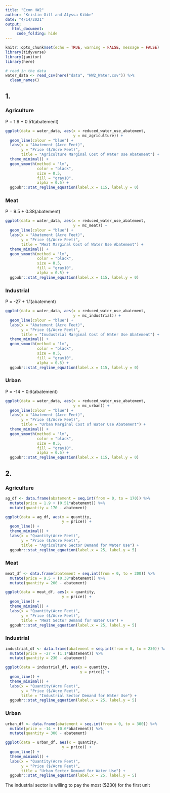 ```yaml
---
title: "Econ HW2"
author: "Kristin Gill and Alyssa Kibbe"
date: "4/14/2021"
output: 
   html_document:
     code_folding: hide
---
```


```r
knitr::opts_chunk$set(echo = TRUE, warning = FALSE, message = FALSE)
library(tidyverse)
library(janitor)
library(here)
```

```r
# read in the data
water_data <- read_csv(here("data", "HW2_Water.csv")) %>% 
  clean_names()
```

## 1. 
### Agriculture
P = 1.9 + 0.51(abatement)
```r
ggplot(data = water_data, aes(x = reduced_water_use_abatement,
                              y = mc_agriculture)) +
  geom_line(colour = "blue") +
  labs(x = "Abatement (Acre Feet)",
       y = "Price ($/Acre Feet)",
       title = "Agriculture Marginal Cost of Water Use Abatement") +
  theme_minimal() +
  geom_smooth(method = "lm",
              color = "black",
              size = 0.5,
              fill = "gray10",
              alpha = 0.5) +
  ggpubr::stat_regline_equation(label.x = 115, label.y = 0)
```

### Meat
P = 9.5 + 0.38(abatement)
```r
ggplot(data = water_data, aes(x = reduced_water_use_abatement,
                              y = mc_meat)) +
  geom_line(colour = "blue") +
  labs(x = "Abatement (Acre Feet)",
       y = "Price ($/Acre Feet)",
       title = "Meat Marginal Cost of Water Use Abatement") +
  theme_minimal() +
  geom_smooth(method = "lm",
              color = "black",
              size = 0.5,
              fill = "gray10",
              alpha = 0.5) +
  ggpubr::stat_regline_equation(label.x = 115, label.y = 0)
```


### Industrial
P = -27 + 1.1(abatement)
```r
ggplot(data = water_data, aes(x = reduced_water_use_abatement,
                              y = mc_industrial)) +
  geom_line(colour = "blue") +
  labs(x = "Abatement (Acre Feet)",
       y = "Price ($/Acre Feet)",
       title = "Inudustrial Marginal Cost of Water Use Abatement") +
  theme_minimal() +
  geom_smooth(method = "lm",
              color = "black",
              size = 0.5,
              fill = "gray10",
              alpha = 0.5) +
  ggpubr::stat_regline_equation(label.x = 115, label.y = 0)
```


### Urban
P = -14 + 0.6(abatement)
```r
ggplot(data = water_data, aes(x = reduced_water_use_abatement,
                              y = mc_urban)) +
  geom_line(colour = "blue") +
  labs(x = "Abatement (Acre Feet)",
       y = "Price ($/Acre Feet)",
       title = "Urban Marginal Cost of Water Use Abatement") +
  theme_minimal() +
  geom_smooth(method = "lm",
              color = "black",
              size = 0.5,
              fill = "gray10",
              alpha = 0.5) +
  ggpubr::stat_regline_equation(label.x = 115, label.y = 0)
```

## 2. 
### Agriculture
```r
ag_df <- data.frame(abatement = seq.int(from = 0, to = 170)) %>% 
  mutate(price = 1.9 + (0.51*abatement)) %>% 
  mutate(quantity = 170 - abatement)

ggplot(data = ag_df, aes(x = quantity,
                         y = price)) +
  geom_line() +
  theme_minimal() +
  labs(x = "Quantity(Acre Feet)",
       y = "Price ($/Acre Feet)",
       title = "Agriculture Sector Demand for Water Use") +
  ggpubr::stat_regline_equation(label.x = 25, label.y = 5)
```

### Meat
```r
meat_df <- data.frame(abatement = seq.int(from = 0, to = 200)) %>% 
  mutate(price = 9.5 + (0.38*abatement)) %>% 
  mutate(quantity = 200 - abatement)

ggplot(data = meat_df, aes(x = quantity,
                         y = price)) +
  geom_line() +
  theme_minimal() +
  labs(x = "Quantity(Acre Feet)",
       y = "Price ($/Acre Feet)",
       title = "Meat Sector Demand for Water Use") +
  ggpubr::stat_regline_equation(label.x = 25, label.y = 5)
```

### Industrial
```r
industrial_df <- data.frame(abatement = seq.int(from = 0, to = 230)) %>% 
  mutate(price = -27 + (1.1*abatement)) %>% 
  mutate(quantity = 230 - abatement)

ggplot(data = industrial_df, aes(x = quantity,
                                 y = price)) +
  geom_line() +
  theme_minimal() +
  labs(x = "Quantity(Acre Feet)",
       y = "Price ($/Acre Feet)",
       title = "Industrial Sector Demand for Water Use") +
  ggpubr::stat_regline_equation(label.x = 25, label.y = 5)
```

### Urban
```r
urban_df <- data.frame(abatement = seq.int(from = 0, to = 300)) %>% 
  mutate(price = -14 + (0.6*abatement)) %>% 
  mutate(quantity = 300 - abatement)

ggplot(data = urban_df, aes(x = quantity,
                         y = price)) +
  geom_line() +
  theme_minimal() +
  labs(x = "Quantity(Acre Feet)",
       y = "Price ($/Acre Feet)",
       title = "Urban Sector Demand for Water Use") +
  ggpubr::stat_regline_equation(label.x = 25, label.y = 5)
```
The industrial sector is willing to pay the most ($230) for the first unit 
